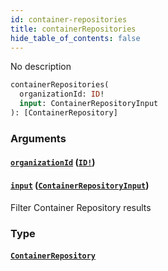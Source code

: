 ```yaml
---
id: container-repositories
title: containerRepositories
hide_table_of_contents: false
---
```



No description

```graphql
containerRepositories(
  organizationId: ID!
  input: ContainerRepositoryInput
): [ContainerRepository]
```


### Arguments

#### [`organizationId`](#) ([`ID!`](/swapi/scalars/id))




#### [`input`](#) ([`ContainerRepositoryInput`](/swapi/inputs/container-repository-input))

Filter Container Repository results


### Type

#### [`ContainerRepository`](/swapi/objects/container-repository)






